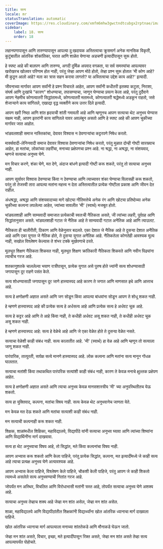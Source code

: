 ```yaml
---
title: सत्य
locale: mr
statusTranslation: automatic
coverImage: https://res.cloudinary.com/xmfm6mhw3gwctndtcubgx2rptnae/image/upload/v1740337243/small_cover_educacion_fundamental_a051170f1c.webp
sidebar:
    label: 18. सत्य
    order: 18
---
```

लहानपणापासून आणि तारुण्यापासून आपल्या दु:खदायक अस्तित्वाचा क्रूसमार्ग अनेक मानसिक विकृती, कुटुंबातील आंतरिक शोकांतिका, घरात आणि शाळेत येणाऱ्या अडचणी इत्यादींपासून सुरू होतो.

हे स्पष्ट आहे की बालपण आणि तारुण्य, अगदी दुर्मिळ अपवाद वगळता, या सर्व समस्यांचा आपल्यावर खरोखरच खोलवर परिणाम होत नाही, परंतु जेव्हा आपण मोठे होतो, तेव्हा प्रश्न सुरू होतात 'मी कोण आहे? मी कुठून आलो आहे? मला का त्रास सहन करावा लागतो? या अस्तित्वाचा उद्देश काय आहे?' इत्यादी.

जीवनाच्या मार्गावर आपण सर्वांनी हे प्रश्न विचारले आहेत, आपण सर्वांनी कधीतरी इतक्या कटुता, निराशा, संघर्ष आणि दुःखांचे "कारण" शोधण्याचा, तपासण्याचा, जाणून घेण्याचा प्रयत्न केला आहे, परंतु दुर्दैवाने आपण नेहमीच कोणत्यातरी सिद्धांतामध्ये, कोणत्यातरी मतामध्ये, कोणत्यातरी श्रद्धेमध्ये अडकून राहतो, जसे शेजाऱ्याने काय सांगितले, एखाद्या वृद्ध व्यक्तीने काय उत्तर दिले इत्यादी.

आपण खरी निष्ठा आणि शांत हृदयाची शांती गमावली आहे आणि म्हणूनच आपण सत्याचा थेट अनुभव घेण्यास सक्षम नाही, आपण इतरांनी काय सांगितले यावर अवलंबून असतो आणि हे स्पष्ट आहे की आपण चुकीच्या मार्गावर जात आहोत.

भांडवलशाही समाज नास्तिकांचा, देवावर विश्वास न ठेवणाऱ्यांचा कट्टरपणे निषेध करतो.

मार्क्सवादी-लेनिनवादी समाज देवावर विश्वास ठेवणाऱ्यांचा निषेध करतो, परंतु मुळात दोन्ही गोष्टी सारख्याच आहेत, हा मतांचा, लोकांच्या लहरींचा, मनाच्या प्रक्षेपणचा प्रश्न आहे. ना श्रद्धा, ना अश्रद्धा, ना संशयवाद, म्हणजे सत्याचा अनुभव घेणे.

मन विचार करणे, शंका घेणे, मत देणे, अंदाज बांधणे इत्यादी गोष्टी करू शकते, परंतु तो सत्याचा अनुभव नाही.

आपण सूर्यावर विश्वास ठेवण्याचा किंवा न ठेवण्याचा आणि त्याच्यावर शंका घेण्याचा विलासही करू शकतो, परंतु तो तेजस्वी तारा आपल्या मतांना महत्त्व न देता अस्तित्वातील प्रत्येक गोष्टीला प्रकाश आणि जीवन देत राहील.

अंधश्रद्धा, अश्रद्धा आणि संशयवादाच्या मागे खोट्या नीतिमत्तेचे अनेक रंग आणि खोट्या प्रतिष्ठेच्या अनेक चुकीच्या कल्पना लपलेल्या आहेत, ज्यांच्या सावलीत 'मी' (स्वार्थ) मजबूत होतो.

भांडवलशाही आणि साम्यवादी समाजात प्रत्येकाची स्वतःची नैतिकता असते, जी त्यांच्या लहरी, पूर्वग्रह आणि सिद्धांतानुसार असते. भांडवलशाही गटात जे नैतिक आहे ते साम्यवादी गटात अनैतिक आहे आणि त्याउलट.

नैतिकता ही चालीरीती, ठिकाण आणि वेळेनुसार बदलते. एका देशात जे नैतिक आहे ते दुसऱ्या देशात अनैतिक आहे आणि एका युगात जे नैतिक होते, ते दुसऱ्या युगात अनैतिक आहे. नैतिकतेला कोणतेही आवश्यक मूल्य नाही, सखोल विश्लेषण केल्यास ते शंभर टक्के मूर्खपणाचे ठरते.

मूलभूत शिक्षण नैतिकता शिकवत नाही, मूलभूत शिक्षण क्रांतिकारी नैतिकता शिकवते आणि नवीन पिढ्यांना त्याचीच गरज आहे.

शतकानुशतके चाललेल्या भयाण रात्रीपासून, प्रत्येक युगात असे पुरुष होते ज्यांनी सत्य शोधण्यासाठी जगापासून दूर राहणे पसंत केले.

सत्य शोधण्यासाठी जगापासून दूर जाणे हास्यास्पद आहे कारण ते जगात आणि माणसात इथे आणि आत्ताच आहे.

सत्य हे क्षणोक्षणी अज्ञात असते आणि जग सोडून किंवा आपल्या बांधवांना सोडून आपण ते शोधू शकत नाही.

हे म्हणणे हास्यास्पद आहे की प्रत्येक सत्य हे अर्धसत्य आहे आणि प्रत्येक सत्य हे अर्धवट चूक आहे.

सत्य हे कट्टर आहे आणि ते आहे किंवा नाही, ते कधीही अर्धवट असू शकत नाही, ते कधीही अर्धवट चूक असू शकत नाही.

हे म्हणणे हास्यास्पद आहे: सत्य हे वेळेचे आहे आणि जे एका वेळेत होते ते दुसऱ्या वेळेत नसते.

सत्याचा वेळे​​शी काही संबंध नाही. सत्य कालातीत आहे. 'मी' (स्वार्थ) हा वेळ आहे आणि म्हणून तो सत्याला जाणू शकत नाही.

पारंपारिक, तात्पुरती, सापेक्ष सत्ये मानणे हास्यास्पद आहे. लोक कल्पना आणि मतांना सत्य मानून गोंधळ घालतात.

सत्याचा मतांशी किंवा तथाकथित पारंपरिक सत्यांशी काही संबंध नाही, कारण ते केवळ मनाचे क्षुल्लक प्रक्षेपण आहेत.

सत्य हे क्षणोक्षणी अज्ञात असते आणि त्याचा अनुभव केवळ मानसशास्त्रीय 'मी' च्या अनुपस्थितीतच येऊ शकतो.

सत्य हा युक्तिवाद, कल्पना, मतांचा विषय नाही. सत्य केवळ थेट अनुभवानेच जाणता येते.

मन केवळ मत देऊ शकते आणि मतांचा सत्याशी काही संबंध नाही.

मन सत्याची कल्पनाही करू शकत नाही.

शिक्षक, शाळांमधील शिक्षिका, महाविद्यालये, विद्यापीठे यांनी सत्याचा अनुभव घ्यावा आणि त्यांच्या शिष्यांना आणि विद्यार्थिनींना मार्ग दाखवावा.

सत्य हा थेट अनुभवाचा विषय आहे, तो सिद्धांत, मते किंवा कल्पनांचा विषय नाही.

आपण अभ्यास करू शकतो आणि केला पाहिजे, परंतु प्रत्येक सिद्धांत, कल्पना, मत इत्यादींमध्ये जे काही सत्य आहे त्याचा प्रत्यक्ष अनुभव घेणे अत्यावश्यक आहे.

आपण अभ्यास केला पाहिजे, विश्लेषण केले पाहिजे, चौकशी केली पाहिजे, परंतु आपण जे काही शिकतो त्यामध्ये असलेले सत्य अनुभवण्याची नितांत गरज आहे.

जोपर्यंत मन अस्थिर, विचलित आणि विरोधाभासी मतांनी त्रस्त आहे, तोपर्यंत सत्याचा अनुभव घेणे अशक्य आहे.

सत्याचा अनुभव तेव्हाच शक्य आहे जेव्हा मन शांत असेल, जेव्हा मन शांत असेल.

शाळा, महाविद्यालये आणि विद्यापीठांतील शिक्षकांनी विद्यार्थ्यांना खोल आंतरिक ध्यानाचा मार्ग दाखवला पाहिजे.

खोल आंतरिक ध्यानाचा मार्ग आपल्याला मनाच्या शांततेकडे आणि मौनाकडे घेऊन जातो.

जेव्हा मन शांत असते, विचार, इच्छा, मते इत्यादींपासून रिक्त असते, जेव्हा मन शांत असते तेव्हा सत्य आपल्यापर्यंत पोहोचते.


